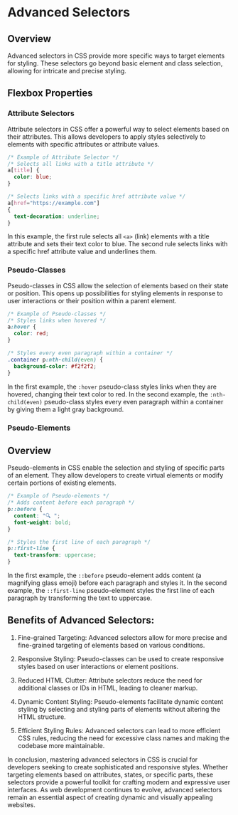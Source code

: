 # Advanced Selectors


## Overview

Advanced selectors in CSS provide more specific ways to target elements for styling. These selectors go beyond basic element and class selection, allowing for intricate and precise styling.

## Flexbox Properties

<Steps>

### Attribute Selectors

Attribute selectors in CSS offer a powerful way to select elements based on their attributes. This allows developers to apply styles selectively to elements with specific attributes or attribute values.

```css
/* Example of Attribute Selector */
/* Selects all links with a title attribute */
a[title] {
  color: blue;
}

/* Selects links with a specific href attribute value */
a[href="https://example.com"]
{
  text-decoration: underline;
}
```

In this example, the first rule selects all `<a>` (link) elements with a title attribute and sets their text color to blue. The second rule selects links with a specific href attribute value and underlines them.

### Pseudo-Classes

Pseudo-classes in CSS allow the selection of elements based on their state or position. This opens up possibilities for styling elements in response to user interactions or their position within a parent element.

```css
/* Example of Pseudo-classes */
/* Styles links when hovered */
a:hover {
  color: red;
}

/* Styles every even paragraph within a container */
.container p:nth-child(even) {
  background-color: #f2f2f2;
}
```

In the first example, the `:hover` pseudo-class styles links when they are hovered, changing their text color to red. In the second example, the `:nth-child(even)` pseudo-class styles every even paragraph within a container by giving them a light gray background.

### Pseudo-Elements

## Overview

Pseudo-elements in CSS enable the selection and styling of specific parts of an element. They allow developers to create virtual elements or modify certain portions of existing elements.

```css
/* Example of Pseudo-elements */
/* Adds content before each paragraph */
p::before {
  content: "🔍 ";
  font-weight: bold;
}

/* Styles the first line of each paragraph */
p::first-line {
  text-transform: uppercase;
}
```

In the first example, the `::before` pseudo-element adds content (a magnifying glass emoji) before each paragraph and styles it. In the second example, the `::first-line` pseudo-element styles the first line of each paragraph by transforming the text to uppercase.

</Steps>

## Benefits of Advanced Selectors:

1. Fine-grained Targeting:
   Advanced selectors allow for more precise and fine-grained targeting of elements based on various conditions.

2. Responsive Styling:
   Pseudo-classes can be used to create responsive styles based on user interactions or element positions.

3. Reduced HTML Clutter:
   Attribute selectors reduce the need for additional classes or IDs in HTML, leading to cleaner markup.

4. Dynamic Content Styling:
   Pseudo-elements facilitate dynamic content styling by selecting and styling parts of elements without altering the HTML structure.

5. Efficient Styling Rules:
   Advanced selectors can lead to more efficient CSS rules, reducing the need for excessive class names and making the codebase more maintainable.

In conclusion, mastering advanced selectors in CSS is crucial for developers seeking to create sophisticated and responsive styles. Whether targeting elements based on attributes, states, or specific parts, these selectors provide a powerful toolkit for crafting modern and expressive user interfaces. As web development continues to evolve, advanced selectors remain an essential aspect of creating dynamic and visually appealing websites.
